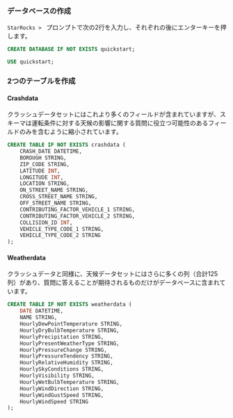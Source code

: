 ### データベースの作成

`StarRocks > ` プロンプトで次の2行を入力し、それぞれの後にエンターキーを押します。

```sql
CREATE DATABASE IF NOT EXISTS quickstart;

USE quickstart;
```

### 2つのテーブルを作成

#### Crashdata

クラッシュデータセットにはこれより多くのフィールドが含まれていますが、スキーマは運転条件に対する天候の影響に関する質問に役立つ可能性のあるフィールドのみを含むように縮小されています。

```sql
CREATE TABLE IF NOT EXISTS crashdata (
    CRASH_DATE DATETIME,
    BOROUGH STRING,
    ZIP_CODE STRING,
    LATITUDE INT,
    LONGITUDE INT,
    LOCATION STRING,
    ON_STREET_NAME STRING,
    CROSS_STREET_NAME STRING,
    OFF_STREET_NAME STRING,
    CONTRIBUTING_FACTOR_VEHICLE_1 STRING,
    CONTRIBUTING_FACTOR_VEHICLE_2 STRING,
    COLLISION_ID INT,
    VEHICLE_TYPE_CODE_1 STRING,
    VEHICLE_TYPE_CODE_2 STRING
);
```

#### Weatherdata

クラッシュデータと同様に、天候データセットにはさらに多くの列（合計125列）があり、質問に答えることが期待されるものだけがデータベースに含まれています。

```sql
CREATE TABLE IF NOT EXISTS weatherdata (
    DATE DATETIME,
    NAME STRING,
    HourlyDewPointTemperature STRING,
    HourlyDryBulbTemperature STRING,
    HourlyPrecipitation STRING,
    HourlyPresentWeatherType STRING,
    HourlyPressureChange STRING,
    HourlyPressureTendency STRING,
    HourlyRelativeHumidity STRING,
    HourlySkyConditions STRING,
    HourlyVisibility STRING,
    HourlyWetBulbTemperature STRING,
    HourlyWindDirection STRING,
    HourlyWindGustSpeed STRING,
    HourlyWindSpeed STRING
);
```